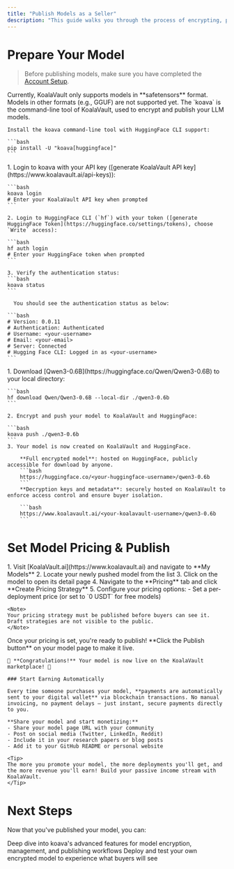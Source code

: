 ```yaml
---
title: "Publish Models as a Seller"
description: "This guide walks you through the process of encrypting, publishing and monetizing your LLM models on KoalaVault."
---
```


# Prepare Your Model

> Before publishing models, make sure you have completed the [Account Setup](/getting-started/quick-start#account-setup).

<Note>
Currently, KoalaVault only supports models in **safetensors** format. Models in other formats (e.g., GGUF) are not supported yet.
</Note>

<Steps>
  <Step title="Install koava CLI Tool">
    The `koava` is the command-line tool of KoalaVault, used to encrypt and publish your LLM models.

    Install the koava command-line tool with HuggingFace CLI support:

    ```bash
    pip install -U "koava[huggingface]"
    ```
  </Step>

  <Step title="Authentication Setup">
    1. Login to koava with your API key ([generate KoalaVault API key](https://www.koalavault.ai/api-keys)):
    
    ```bash
    koava login
    # Enter your KoalaVault API key when prompted
    ```

    2. Login to HuggingFace CLI (`hf`) with your token ([generate HuggingFace Token](https://huggingface.co/settings/tokens), choose `Write` access):

    ```bash
    hf auth login
    # Enter your HuggingFace token when prompted
    ```

    3. Verify the authentication status:
    ```bash
    koava status
    ```

      You should see the authentication status as below:
    
    ```bash
    # Version: 0.0.11
    # Authentication: Authenticated
    # Username: <your-username>
    # Email: <your-email>
    # Server: Connected 
    # Hugging Face CLI: Logged in as <your-username>
    ```
  
  </Step>

  <Step title="Encrypt & Push Model">
    1. Download [Qwen3-0.6B](https://huggingface.co/Qwen/Qwen3-0.6B) to your local directory:

    ```bash
    hf download Qwen/Qwen3-0.6B --local-dir ./qwen3-0.6b
    ```

    2. Encrypt and push your model to KoalaVault and HuggingFace:

    ```bash
    koava push ./qwen3-0.6b
    ```
    3. Your model is now created on KoalaVault and HuggingFace. 

        **Full encrypted model**: hosted on HuggingFace, publicly accessible for download by anyone.
        ```bash
        https://huggingface.co/<your-huggingface-username>/qwen3-0.6b
        ``` 
        **Decryption keys and metadata**: securely hosted on KoalaVault to enforce access control and ensure buyer isolation.
    
        ```bash
        https://www.koalavault.ai/<your-koalavault-username>/qwen3-0.6b
        ```
  </Step>
</Steps>

# Set Model Pricing & Publish

<Steps>
  <Step title="Set Model Pricing">
    1. Visit [KoalaVault.ai](https://www.koalavault.ai) and navigate to **My Models**
    2. Locate your newly pushed model from the list
    3. Click on the model to open its detail page
    4. Navigate to the **Pricing** tab and click **Create Pricing Strategy**
    5. Configure your pricing options:
       - Set a per-deployment price (or set to `0 USDT` for free models)
    
    <Note>
    Your pricing strategy must be published before buyers can see it. Draft strategies are not visible to the public.
    </Note>
  </Step>

  <Step title="Publish & Share Your Model">
    Once your pricing is set, you're ready to publish! **Click the Publish button** on your model page to make it live.
    
    🎉 **Congratulations!** Your model is now live on the KoalaVault marketplace! 🌟
    
    ### Start Earning Automatically
    
    Every time someone purchases your model, **payments are automatically sent to your digital wallet** via blockchain transactions. No manual invoicing, no payment delays – just instant, secure payments directly to you.
    
    **Share your model and start monetizing:**
    - Share your model page URL with your community
    - Post on social media (Twitter, LinkedIn, Reddit)
    - Include it in your research papers or blog posts
    - Add it to your GitHub README or personal website
    
    <Tip>
    The more you promote your model, the more deployments you'll get, and the more revenue you'll earn! Build your passive income stream with KoalaVault.
    </Tip>
  </Step>
</Steps>

# Next Steps

Now that you've published your model, you can:

<CardGroup cols={2}>
  <Card title="Master the koava CLI" icon="terminal" href="/koava/index">
    Deep dive into koava's advanced features for model encryption, management, and publishing workflows
  </Card>
  
  <Card title="Test Your Encrypted Model" icon="rocket" href="/getting-started/deploy-models">
    Deploy and test your own encrypted model to experience what buyers will see
  </Card>
</CardGroup>

